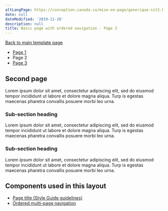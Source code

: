 ```yaml
---
altLangPage: https://conception.canada.ca/mise-en-page/generique-sit2.html
date: null
dateModified: '2019-11-28'
description: null
title: Basic page with ordered navigation - Page 2
---
```


<p>
 <a class="btn btn-default" href="../recommended-templates/generic-destination.html">
  Back to main template page
 </a>
</p>


<div class="gc-stp-stp">
 <div class="row">
  <ul class="toc lst-spcd col-md-12">
   <li class="col-md-4 col-sm-6">
    <a class="list-group-item cust-active active" href="./generic-destination-sit1.html">
     Page 1
    </a>
   </li>
   <li class="col-md-4 col-sm-6">
    <a class="list-group-item cust-active active">
     Page 2
    </a>
   </li>
   <li class="col-md-4 col-sm-6">
    <a class="list-group-item" href="./generic-destination-sit3.html">
     Page 3
    </a>
   </li>
  </ul>
 </div>
</div>

<h2>
 Second page
</h2>

<p>
 Lorem ipsum dolor sit amet, consectetur adipiscing elit, sed do eiusmod tempor incididunt ut labore et dolore magna aliqua. Turp	is egestas maecenas pharetra convallis posuere morbi leo urna.
</p>

<h3>
 Sub-section heading
</h3>

<p>
 Lorem ipsum dolor sit amet, consectetur adipiscing elit, sed do eiusmod tempor incididunt ut labore et dolore magna aliqua. Turp	is egestas maecenas pharetra convallis posuere morbi leo urna.
</p>

<h3>
 Sub-section heading
</h3>

<p>
 Lorem ipsum dolor sit amet, consectetur adipiscing elit, sed do eiusmod tempor incididunt ut labore et dolore magna aliqua. Turp	is egestas maecenas pharetra convallis posuere morbi leo urna.
</p>




<h2>
 Components used in this layout
</h2>

<ul>
 <li>
  <a href="https://www.canada.ca/en/treasury-board-secretariat/services/government-communications/canada-content-style-guide.html#wp5-1">
   Page title (Style Guide guidelines)
  </a>
 </li>
 <li>
  <a href="../common-design-patterns/ordered-multipage.html">
   Ordered multi-page navigation
  </a>
 </li>
</ul>







